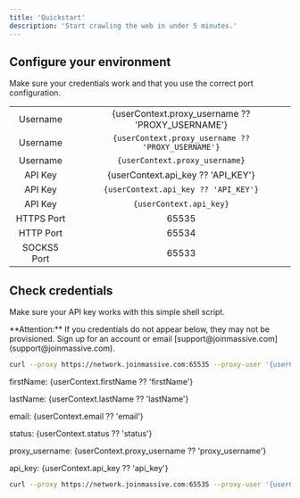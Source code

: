 ```yaml
---
title: 'Quickstart'
description: 'Start crawling the web in under 5 minutes.'
---
```


## Configure your environment

Make sure your credentials work and that you use the correct port configuration.

| | |
| :---: | :---: |
| Username    | {userContext.proxy_username ?? 'PROXY_USERNAME'} |
| Username    | `{userContext.proxy_username ?? 'PROXY_USERNAME'}` |
| Username    | `{userContext.proxy_username}` |
| API Key     | {userContext.api_key ?? 'API_KEY'} |
| API Key     | `{userContext.api_key ?? 'API_KEY'}` |
| API Key     | `{userContext.api_key}` |
| HTTPS Port  | 65535 |
| HTTP Port   | 65534 |
| SOCKS5 Port | 65533 |

## Check credentials

Make sure your API key works with this simple shell script.

<Info>
  **Attention:** If you credentials do not appear below, they may not be provisioned. Sign up for an account or email [support@joinmassive.com](support@joinmassive.com).
</Info>

```bash
curl --proxy https://network.joinmassive.com:65535 --proxy-user '{userContext.proxy_username ?? 'PROXY_USERNAME'}:{userContext.api_key ?? 'API_KEY'}' https://cloudflare.com/cdn-cgi/trace
```

firstName: {userContext.firstName ?? 'firstName'}

lastName: {userContext.lastName ?? 'lastName'}

email: {userContext.email ?? 'email'}

status: {userContext.status ?? 'status'}

proxy_username: {userContext.proxy_username ?? 'proxy_username'}

api_key: {userContext.api_key ?? 'api_key'}

```bash
curl --proxy https://network.joinmassive.com:65535 --proxy-user '{userContext.proxy_username}:{userContext.api_key}' https://cloudflare.com/cdn-cgi/trace
```